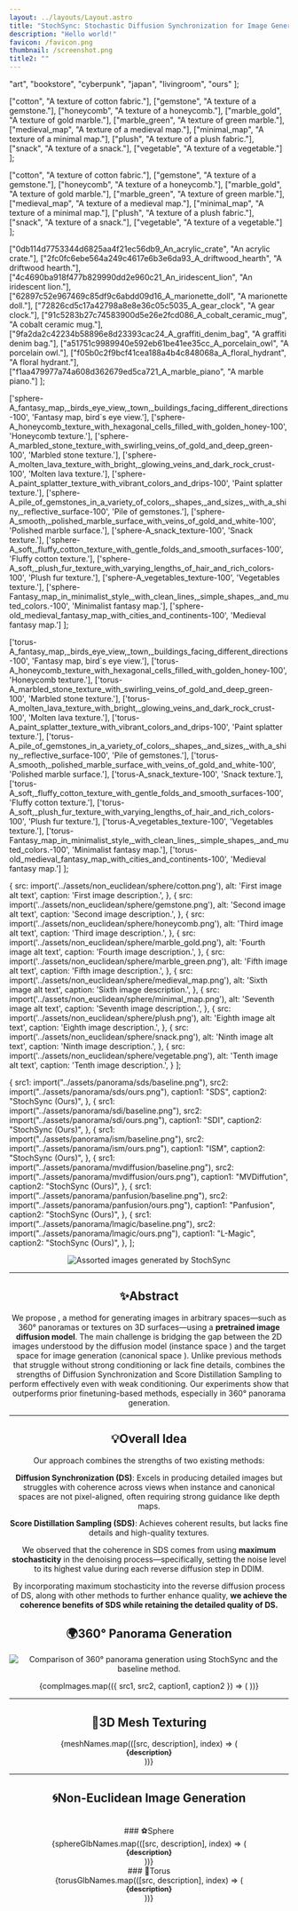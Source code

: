 ```yaml
---
layout: ../layouts/Layout.astro
title: "StochSync: Stochastic Diffusion Synchronization for Image Generation in Arbitrary Spaces"
description: "Hello world!"
favicon: /favicon.png
thumbnail: /screenshot.png
title2: ""
---
```







  "art",
  "bookstore",
  "cyberpunk",
  "japan",
  "livingroom",
  "ours"
];

  ["cotton", "A texture of cotton fabric."],
  ["gemstone", "A texture of a gemstone."],
  ["honeycomb", "A texture of a honeycomb."],
  ["marble_gold", "A texture of gold marble."],
  ["marble_green", "A texture of green marble."],
  ["medieval_map", "A texture of a medieval map."],
  ["minimal_map", "A texture of a minimal map."],
  ["plush", "A texture of a plush fabric."],
  ["snack", "A texture of a snack."],
  ["vegetable", "A texture of a vegetable."]
];

  ["cotton", "A texture of cotton fabric."],
  ["gemstone", "A texture of a gemstone."],
  ["honeycomb", "A texture of a honeycomb."],
  ["marble_gold", "A texture of gold marble."],
  ["marble_green", "A texture of green marble."],
  ["medieval_map", "A texture of a medieval map."],
  ["minimal_map", "A texture of a minimal map."],
  ["plush", "A texture of a plush fabric."],
  ["snack", "A texture of a snack."],
  ["vegetable", "A texture of a vegetable."]
];

  ["0db114d7753344d6825aa4f21ec56db9_An_acrylic_crate", "An acrylic crate."],
  ["2fc0fc6ebe564a249c4617e6b3e6da93_A_driftwood_hearth", "A driftwood hearth."],
  ["4c4690ba918f477b829990dd2e960c21_An_iridescent_lion", "An iridescent lion."],
  ["62897c52e967469c85df9c6abdd09d16_A_marionette_doll", "A marionette doll."],
  ["72826cd5c17a42798a8e8e36c05c5035_A_gear_clock", "A gear clock."],
  ["91c5283b27c74583900d5e26e2fcd086_A_cobalt_ceramic_mug", "A cobalt ceramic mug."],
  ["9fa2da2c42234b58896e8d23393cac24_A_graffiti_denim_bag", "A graffiti denim bag."],
  ["a51751c9989940e592eb61be41ee35cc_A_porcelain_owl", "A porcelain owl."],
  ["f05b0c2f9bcf41cea188a4b4c848068a_A_floral_hydrant", "A floral hydrant."],
  ["f1aa479977a74a608d362679ed5ca721_A_marble_piano", "A marble piano."]
];


  ['sphere-A_fantasy_map,_birds_eye_view,_town,_buildings_facing_different_directions-100', 'Fantasy map, bird`s eye view.'],
  ['sphere-A_honeycomb_texture_with_hexagonal_cells_filled_with_golden_honey-100', 'Honeycomb texture.'],
  ['sphere-A_marbled_stone_texture_with_swirling_veins_of_gold_and_deep_green-100', 'Marbled stone texture.'],
  ['sphere-A_molten_lava_texture_with_bright,_glowing_veins_and_dark_rock_crust-100', 'Molten lava texture.'],
  ['sphere-A_paint_splatter_texture_with_vibrant_colors_and_drips-100', 'Paint splatter texture.'],
  ['sphere-A_pile_of_gemstones_in_a_variety_of_colors,_shapes,_and_sizes,_with_a_shiny,_reflective_surface-100', 'Pile of gemstones.'],
  ['sphere-A_smooth,_polished_marble_surface_with_veins_of_gold_and_white-100', 'Polished marble surface.'],
  ['sphere-A_snack_texture-100', 'Snack texture.'],
  ['sphere-A_soft,_fluffy_cotton_texture_with_gentle_folds_and_smooth_surfaces-100', 'Fluffy cotton texture.'],
  ['sphere-A_soft,_plush_fur_texture_with_varying_lengths_of_hair_and_rich_colors-100', 'Plush fur texture.'],
  ['sphere-A_vegetables_texture-100', 'Vegetables texture.'],
  ['sphere-Fantasy_map_in_minimalist_style,_with_clean_lines,_simple_shapes,_and_muted_colors.-100', 'Minimalist fantasy map.'],
  ['sphere-old_medieval_fantasy_map_with_cities_and_continents-100', 'Medieval fantasy map.']
];

  ['torus-A_fantasy_map,_birds_eye_view,_town,_buildings_facing_different_directions-100', 'Fantasy map, bird`s eye view.'],
  ['torus-A_honeycomb_texture_with_hexagonal_cells_filled_with_golden_honey-100', 'Honeycomb texture.'],
  ['torus-A_marbled_stone_texture_with_swirling_veins_of_gold_and_deep_green-100', 'Marbled stone texture.'],
  ['torus-A_molten_lava_texture_with_bright,_glowing_veins_and_dark_rock_crust-100', 'Molten lava texture.'],
  ['torus-A_paint_splatter_texture_with_vibrant_colors_and_drips-100', 'Paint splatter texture.'],
  ['torus-A_pile_of_gemstones_in_a_variety_of_colors,_shapes,_and_sizes,_with_a_shiny,_reflective_surface-100', 'Pile of gemstones.'],
  ['torus-A_smooth,_polished_marble_surface_with_veins_of_gold_and_white-100', 'Polished marble surface.'],
  ['torus-A_snack_texture-100', 'Snack texture.'],
  ['torus-A_soft,_fluffy_cotton_texture_with_gentle_folds_and_smooth_surfaces-100', 'Fluffy cotton texture.'],
  ['torus-A_soft,_plush_fur_texture_with_varying_lengths_of_hair_and_rich_colors-100', 'Plush fur texture.'],
  ['torus-A_vegetables_texture-100', 'Vegetables texture.'],
  ['torus-Fantasy_map_in_minimalist_style,_with_clean_lines,_simple_shapes,_and_muted_colors.-100', 'Minimalist fantasy map.'],
  ['torus-old_medieval_fantasy_map_with_cities_and_continents-100', 'Medieval fantasy map.']
];


  {
    src: import('../assets/non_euclidean/sphere/cotton.png'),
    alt: 'First image alt text',
    caption: 'First image description.',
  },
  {
    src: import('../assets/non_euclidean/sphere/gemstone.png'),
    alt: 'Second image alt text',
    caption: 'Second image description.',
  },
  {
    src: import('../assets/non_euclidean/sphere/honeycomb.png'),
    alt: 'Third image alt text',
    caption: 'Third image description.',
  },
  {
    src: import('../assets/non_euclidean/sphere/marble_gold.png'),
    alt: 'Fourth image alt text',
    caption: 'Fourth image description.',
  },
  {
    src: import('../assets/non_euclidean/sphere/marble_green.png'),
    alt: 'Fifth image alt text',
    caption: 'Fifth image description.',
  },
  {
    src: import('../assets/non_euclidean/sphere/medieval_map.png'),
    alt: 'Sixth image alt text',
    caption: 'Sixth image description.',
  },
  {
    src: import('../assets/non_euclidean/sphere/minimal_map.png'),
    alt: 'Seventh image alt text',
    caption: 'Seventh image description.',
  },
  {
    src: import('../assets/non_euclidean/sphere/plush.png'),
    alt: 'Eighth image alt text',
    caption: 'Eighth image description.',
  },
  {
    src: import('../assets/non_euclidean/sphere/snack.png'),
    alt: 'Ninth image alt text',
    caption: 'Ninth image description.',
  },
  {
    src: import('../assets/non_euclidean/sphere/vegetable.png'),
    alt: 'Tenth image alt text',
    caption: 'Tenth image description.',
  }
];

  {
    src1: import("../assets/panorama/sds/baseline.png"),
    src2: import("../assets/panorama/sds/ours.png"),
    caption1: "SDS",
    caption2: "StochSync (Ours)",
  },
  {
    src1: import("../assets/panorama/sdi/baseline.png"),
    src2: import("../assets/panorama/sdi/ours.png"),
    caption1: "SDI",
    caption2: "StochSync (Ours)",
  },
  {
    src1: import("../assets/panorama/ism/baseline.png"),
    src2: import("../assets/panorama/ism/ours.png"),
    caption1: "ISM",
    caption2: "StochSync (Ours)",
  },
  {
    src1: import("../assets/panorama/mvdiffusion/baseline.png"),
    src2: import("../assets/panorama/mvdiffusion/ours.png"),
    caption1: "MVDiffution",
    caption2: "StochSync (Ours)",
  },
  {
    src1: import("../assets/panorama/panfusion/baseline.png"),
    src2: import("../assets/panorama/panfusion/ours.png"),
    caption1: "Panfusion",
    caption2: "StochSync (Ours)",
  },
  {
    src1: import("../assets/panorama/lmagic/baseline.png"),
    src2: import("../assets/panorama/lmagic/ours.png"),
    caption1: "L-Magic",
    caption2: "StochSync (Ours)",
  },
];


<Header
  title={frontmatter.title}
  authors={[
    {
      name: "Kyeongmin Yeo*",
      url: "https://32v.github.io/",
      institution: "KAIST",
      notes: [],
    },
    {
      name: "Jaihoon Kim*",
      url: "https://jh27kim.github.io/",
      institution: "KAIST",
      notes: [],
    },
    {
      name: "Minhyuk Sung",
      url: "https://mhsung.github.io/",
      institution: "KAIST",
      notes: [],
    },
  ]}
  conference="ICLR 2025"
  notes={[
    { symbol: "*", text: "Equal contribution" },
  ]}
  links={[
    {
      name: "Paper",
      url: "https://arxiv.org/pdf/2501.15445",
      icon: "fa-solid:file-pdf",
    },
    {
      name: "arXiv",
      url: "https://arxiv.org/abs/2501.15445",
      icon: "academicons:arxiv",
    },
    {
      name: "Code",
      url: "https://github.com/KAIST-Visual-AI-Group/StochSync",
      icon: "mdi:github",
    },
  ]}
/>

<Figure caption="Assorted mesh textures and panoramas generated using StochSync, including one in the background (environment map), which is a 360° panorama. StochSync extends the capabilities of image diffusion models trained in square spaces to produce images in arbitrary spaces such as cylinders, spheres, tori, and mesh surfaces.">
  <Image src={teaser} alt="Assorted images generated by StochSync" />
</Figure>

---


## ✨Abstract

We propose <LaTeX inline formula="\texttt{StochSync}" />, a method for generating images in arbitrary spaces—such as 360° panoramas or textures on 3D surfaces—using a **pretrained image diffusion model**. The main challenge is bridging the gap between the 2D images understood by the diffusion model (instance space <LaTeX inline formula="\mathcal{X}" />) and the target space for image generation (canonical space <LaTeX inline formula="\mathcal{Z}" />). Unlike previous methods that struggle without strong conditioning or lack fine details, <LaTeX inline formula="\texttt{StochSync}" /> combines the strengths of Diffusion Synchronization and Score Distillation Sampling to perform effectively even with weak conditioning. Our experiments show that <LaTeX inline formula="\texttt{StochSync}" /> outperforms prior finetuning-based methods, especially in 360° panorama generation.

---


## 💡Overall Idea

Our approach combines the strengths of two existing methods:

**Diffusion Synchronization (DS)**: Excels in producing detailed images but struggles with coherence across views when instance and canonical spaces are not pixel-aligned, often requiring strong guidance like depth maps.

**Score Distillation Sampling (SDS)**: Achieves coherent results, but lacks fine details and high-quality textures.

We observed that the coherence in SDS comes from using **maximum stochasticity** in the denoising process—specifically, setting the noise level <LaTeX inline formula="\sigma_t" /> to its highest value during each reverse diffusion step in DDIM.

By incorporating maximum stochasticity into the reverse diffusion process of DS, along with other methods to further enhance quality, **we achieve the coherence benefits of SDS while retaining the detailed quality of DS.**


## 🌍360° Panorama Generation

<Image src={panorama_all} alt="Comparison of 360° panorama generation using StochSync and the baseline method." />

{compImages.map(({ src1, src2, caption1, caption2 }) => (
  <ImageComparison
    image1={src1}
    image2={src2}
    caption1={caption1}
    caption2={caption2}
  />
))}

---

## 🎨3D Mesh Texturing

<GeneralCarousel numItems={meshNames.length} dotsYOffset={30}>
  {meshNames.map(([src, description], index) => (
    <div slot={`item-${index}`}>
        <div style={{ display: 'flex', justifyContent: 'center'}}>
          <ModelViewer 
            src={`/mesh_glb/${src}.glb`}
            alt={description}
            environmentImage=""
            poster=""
            shadowIntensity={1}
            arEnabled={false}
            touchAction="pan-y"
            disableTap={true}
            style={{width: '400px', height: '400px'}}
          />
        </div>
        <h3 class="caption" style="font-size: 0.8rem; margin: 0.0rem 0 0; text-align: center;">{description}</h3>
      </div>
  ))}
</GeneralCarousel>

---

## 🌀Non-Euclidean Image Generation

<EnumCarousel images={images} visibleItems={3} dotsYOffset={10} />

<div style="height: 20px;"></div>

<TwoColumns>
  <div slot="left" style="display: flex; flex-direction: column; align-items: center;">
    ### ⚽Sphere
    <GeneralCarousel numItems={meshNames.length} dotsYOffset={30}>
      {sphereGlbNames.map(([src, description], index) => (
        <div slot={`item-${index}`}>
            <div style={{ display: 'flex', justifyContent: 'center'}}>
              <ModelViewer 
                src={`/noneuclidean_glb/${src}.glb`}
                alt={description}
                environmentImage=""
                poster=""
                shadowIntensity={1}
                arEnabled={false}
                touchAction="pan-y"
                autoRotate={true}
                cameraOrbit={"auto auto 170%"}
                minCameraOrbit={"auto auto 50%"}
                maxCameraOrbit={"auto auto 170%"}
                disableTap={true}
                style={{width: '400px', height: '400px'}}
              />
            </div>
            <h3 class="caption" style="font-size: 0.8rem; margin: 0.0rem 0 0; text-align: center;">{description}</h3>
          </div>
      ))}
    </GeneralCarousel>
  </div>
  <div slot="right" style="display: flex; flex-direction: column; align-items: center;">
    ### 🍩Torus
    <GeneralCarousel numItems={meshNames.length} dotsYOffset={30}>
      {torusGlbNames.map(([src, description], index) => (
        <div slot={`item-${index}`}>
            <div style={{ display: 'flex', justifyContent: 'center'}}>
              <ModelViewer 
                src={`/noneuclidean_glb/${src}.glb`}
                alt={description}
                environmentImage=""
                poster=""
                shadowIntensity={1}
                arEnabled={false}
                touchAction="pan-y"
                autoRotate={true}
                cameraOrbit={"auto auto 150%"}
                minCameraOrbit={"auto auto 50%"}
                maxCameraOrbit={"auto auto 150%"}
                disableTap={true}
                style={{width: '400px', height: '400px'}}
              />
            </div>
            <h3 class="caption" style="font-size: 0.8rem; margin: 0.0rem 0 0; text-align: center;">{description}</h3>
          </div>
      ))}
    </GeneralCarousel>
  </div>
</TwoColumns>
